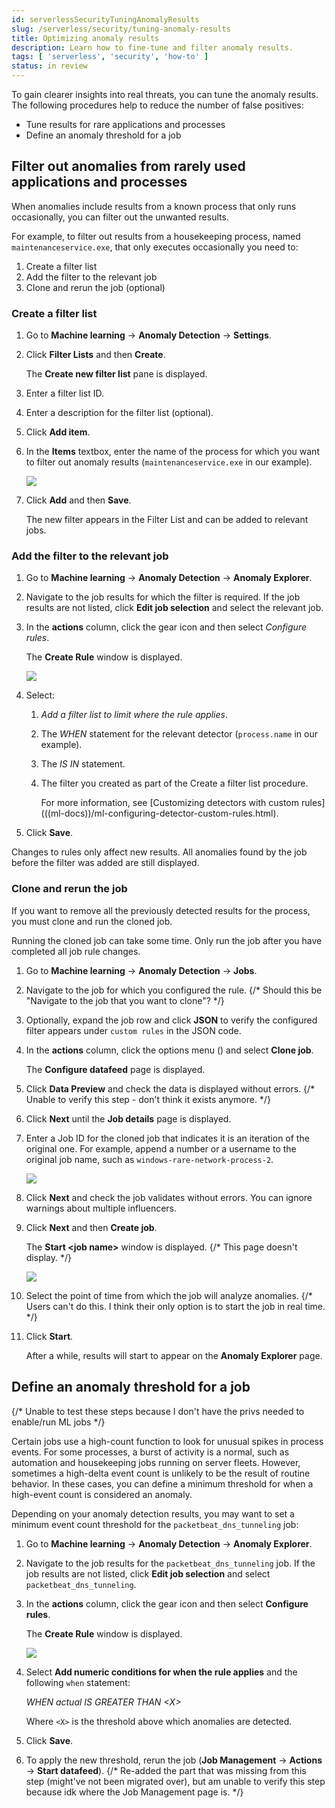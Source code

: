 ```yaml
---
id: serverlessSecurityTuningAnomalyResults
slug: /serverless/security/tuning-anomaly-results
title: Optimizing anomaly results
description: Learn how to fine-tune and filter anomaly results. 
tags: [ 'serverless', 'security', 'how-to' ]
status: in review
---
```



<InReview />

<div id="tuning-anomaly-results"></div>

To gain clearer insights into real threats, you can tune the anomaly results. The following procedures help to reduce the number of false positives: 

* <DocLink id="serverlessSecurityTuningAnomalyResults" section="filter-out-anomalies-from-rarely-used-applications-and-processes">Tune results for rare applications and processes</DocLink>
* <DocLink id="serverlessSecurityTuningAnomalyResults" section="define-an-anomaly-threshold-for-a-job">Define an anomaly threshold for a job</DocLink>

<div id="rarely-used-processes"></div>

## Filter out anomalies from rarely used applications and processes

When anomalies include results from a known process that only runs occasionally,
you can filter out the unwanted results.

For example, to filter out results from a housekeeping process, named
`maintenanceservice.exe`, that only executes occasionally you need to:

1. <DocLink id="serverlessSecurityTuningAnomalyResults" section="create-a-filter-list">Create a filter list</DocLink>
1. <DocLink id="serverlessSecurityTuningAnomalyResults" section="add-the-filter-to-the-relevant-job">Add the filter to the relevant job</DocLink>
1. <DocLink id="serverlessSecurityTuningAnomalyResults" section="clone-and-rerun-the-job">Clone and rerun the job</DocLink> (optional)

<div id="create-fiter-list"></div>

### Create a filter list

1. Go to **Machine learning** -> **Anomaly Detection** -> **Settings**.
1. Click **Filter Lists** and then **Create**.

    The **Create new filter list** pane is displayed.

1. Enter a filter list ID.
1. Enter a description for the filter list (optional).
1. Click **Add item**.
1. In the **Items** textbox, enter the name of the process for which you want to
    filter out anomaly results (`maintenanceservice.exe` in our example).

    ![](../images/tuning-anomaly-results/-detections-machine-learning-filter-add-item.png)

1. Click **Add** and then **Save**.

    The new filter appears in the Filter List and can be added to relevant jobs.

<div id="add-job-filter"></div>

### Add the filter to the relevant job

1. Go to **Machine learning** -> **Anomaly Detection** -> **Anomaly Explorer**.
1. Navigate to the job results for which the filter is required. If the job results
    are not listed, click **Edit job selection** and select the relevant job.

1. In the **actions** column, click the gear icon and then select _Configure rules_.

    The **Create Rule** window is displayed.

    ![](../images/tuning-anomaly-results/-detections-machine-learning-rule-scope.png)

1. Select:
    1. _Add a filter list to limit where the rule applies_.
    1. The _WHEN_ statement for the relevant detector (`process.name` in our
        example).

    1. The _IS IN_ statement.
    1. The filter you created as part of the <DocLink id="serverlessSecurityTuningAnomalyResults" section="create-a-filter-list">Create a filter list</DocLink> procedure.

        <DocCallOut title="Tip">
        For more information, see
        [Customizing detectors with custom rules](((ml-docs))/ml-configuring-detector-custom-rules.html).
        </DocCallOut>

1. Click **Save**.

<DocCallOut title="Note">
Changes to rules only affect new results. All anomalies found by the job
before the filter was added are still displayed.
</DocCallOut>

<div id="clone-job"></div>

### Clone and rerun the job

If you want to remove all the previously detected results for the process, you
must clone and run the cloned job.

<DocCallOut title="Important" color="warning">
Running the cloned job can take some time. Only run the job after you
have completed all job rule changes.
</DocCallOut>

1. Go to **Machine learning** -> **Anomaly Detection** -> **Jobs**.
1. Navigate to the job for which you configured the rule.
{/* Should this be "Navigate to the job that you want to clone"? */} 
1. Optionally, expand the job row and click **JSON** to verify the configured filter
    appears under `custom rules` in the JSON code.

1. In the **actions** column, click the options menu (<DocIcon type="boxesHorizontal" title="Options menu" />) and select **Clone job**.

    The **Configure datafeed** page is displayed.

1. Click **Data Preview** and check the data is displayed without errors.
{/* Unable to verify this step - don't think it exists anymore. */} 
1. Click **Next** until the **Job details** page is displayed.
1. Enter a Job ID for the cloned job that indicates it is an iteration of the
    original one. For example, append a number or a username to the original job
    name, such as `windows-rare-network-process-2`.

    ![](../images/tuning-anomaly-results/-detections-machine-learning-cloned-job-details.png)

1. Click **Next** and check the job validates without errors. You can ignore
    warnings about multiple influencers.

1. Click **Next** and then **Create job**.

    The **Start \<job name>** window is displayed. 
    {/* This page doesn't display. */} 

    ![](../images/tuning-anomaly-results/-detections-machine-learning-start-job-window.png)

1. Select the point of time from which the job will analyze anomalies.
{/* Users can't do this. I think their only option is to start the job in real time. */} 
1. Click **Start**.

    After a while, results will start to appear on the **Anomaly Explorer** page.

<div id="define-rule-threshold"></div>

## Define an anomaly threshold for a job

{/* Unable to test these steps because I don't have the privs needed to enable/run ML jobs */} 

Certain jobs use a high-count function to look for unusual spikes in 
process events. For some processes, a burst of activity is a normal, such as
automation and housekeeping jobs running on server fleets. However, sometimes a
high-delta event count is unlikely to be the result of routine behavior. In
these cases, you can define a minimum threshold for when a high-event count is
considered an anomaly.

Depending on your anomaly detection results, you may want to set a 
minimum event count threshold for the `packetbeat_dns_tunneling` job:

1. Go to **Machine learning** -> **Anomaly Detection** -> **Anomaly Explorer**.
1. Navigate to the job results for the `packetbeat_dns_tunneling` job. If the 
    job results are not listed, click **Edit job selection** and select 
    `packetbeat_dns_tunneling`.

1. In the **actions** column, click the gear icon and then select
    **Configure rules**.

    The **Create Rule** window is displayed.

    ![](../images/tuning-anomaly-results/-detections-machine-learning-ml-rule-threshold.png)

1. Select **Add numeric conditions for when the rule applies** and the following 
    `when` statement:

    _WHEN actual IS GREATER THAN \<X>_

    Where `<X>` is the threshold above which anomalies are detected.

1. Click **Save**.
1. To apply the new threshold, rerun the job (**Job Management** -> **Actions** -> **Start datafeed**).
{/* Re-added the part that was missing from this step (might've not been migrated over), but am unable to verify this step because idk where the Job Management page is. */} 

